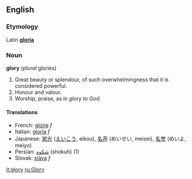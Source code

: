 ==English==
=== Etymology ===
Latin '''[[gloria]]'''

=== Noun ===
'''glory''' (''plural'' glories)
# Great beauty or splendour, of such overwhelmingness that it is considered powerful.
# Honour and valour.
# Worship, praise, as in ''glory to God''.

==== Translations ====
*French: [[gloire]] ''f''
*Italian: [[gloria]] ''f''
*Japanese: [[栄光]] ([[えいこう]], eikou), [[名声]] (めいせい, meisei), [[名誉]] (めいよ, meiyo)
*Persian: [[شکوه]] (shokuh) (1)
*Slovak: [[sláva]] ''f''

[[it:glory]]
[[ru:Glory]]